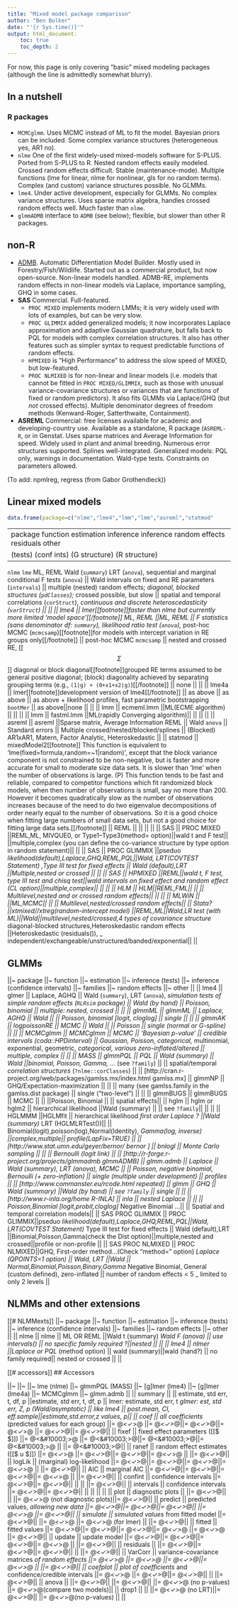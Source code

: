 ```yaml
---
title: "Mixed model package comparison"
author: "Ben Bolker"
date: "'{r Sys.time()}'"
output: html_document:
    toc: true
	toc_depth: 2
---
```


For now, this page is only covering "basic" mixed modeling packages (although the line is admittedly somewhat blurry).

## In a nutshell 

### R packages

- `MCMCglmm`. Uses MCMC instead of ML to fit the model. Bayesian priors can be included.  Some complex variance structures (heterogeneous yes, AR1 no).
- `nlme`  One of the first widely-used mixed-models software for S-PLUS. Ported from S-PLUS to R. Nested random effects easily modeled. Crossed random effects difficult. Stable (maintenance-mode).  Multiple functions (lme for linear, nlme for nonlinear, gls for no random terms).  Complex (and custom) variance structures possible. No GLMMs.
- `lme4`. Under active development, especially for GLMMs.  No complex variance structures.  Uses sparse matrix algebra, handles crossed random effects well. Much faster than `nlme`.
- `glmmADMB` interface to `ADMB` (see below); flexible, but slower than other R packages.

## non-R

- [ADMB](http://admb-project.org/). Automatic Differentiation Model Builder.  Mostly used in Forestry/Fish/Wildlife.  Started out as a commercial product, but now open-source.  Non-linear models handled. ADMB-RE, implements random effects in non-linear models via Laplace, importance sampling, GHQ in some cases.
- **SAS** Commercial.  Full-featured. 
   - `PROC MIXED` implements modern LMMs; it is very widely used with lots of examples, but can be very slow.
   - `PROC GLIMMIX` added generalized models; it now incorporates Laplace approximation and adaptive Gaussian quadrature, but falls back to PQL for models with complex correlation structures. It also has other features such as simpler syntax to request predictable functions of random effects. 
   - `HPMIXED` is "High Performance" to address the slow speed of MIXED, but low-featured.
   - `PROC NLMIXED` is for non-linear and linear models (i.e. models that cannot be fitted in `PROC MIXED/GLIMMIX`, such as those with unusual variance-covariance structures or variances that are functions of fixed or random predictors).  It also fits GLMMs via Laplace/GHQ (but *not* crossed effects). Multiple denominator degrees of freedom methods (Kenward-Roger, Satterthwaite, Containment).
- **ASREML** Commercial: free licenses available for academic and developing-country use. Available as a standalone, R package (`ASREML-R`, or in Genstat. Uses sparse matrices and Average Information for speed.  Widely used in plant and animal breeding.  Numerous error structures supported.  Splines well-integrated.  Generalized models: PQL only, warnings in documentation.  Wald-type tests.  Constraints on parameters allowed.

(To add: npmlreg, regress (from Gabor Grothendieck))

## Linear mixed models


```r
data.frame(package=c("nlme","lme4","lmm","lmm","asreml","statmod"
```
--------------------------------------------------------------------------------------------------
package   function   estimation   inference        inference    random effects  residuals      other
                                  (tests)          (conf ints)  (G structure)   (R structure)
--------  --------   -----------  -------------------- -----------  --------------  -------------  -------
`nlme`    `lme`      ML, REML     Wald (`summary`)
                                  LRT (`anova`),
								  sequential and marginal conditional F tests (`anova`) || Wald intervals on fixed and RE parameters (`intervals`) || multiple (nested) random effects; _
diagonal, blocked structures (`pdClasses`); _
crossed possible, but slow || spatial and temporal correlations (`corStruct`), _
continuous and discrete heteroscedasticity (`varStruct`) || ||
|| lme4         || lmer[[footnote]]faster than nlme but currently more limited 'model space'[[/footnote]]   ML, REML    ||ML, REML    || F statistics (sans denominator df: `summary`), likelihood ratio test (`anova`), _
post-hoc MCMC (`mcmcsamp`)[[footnote]]for models with intercept variation in RE groups only[[/footnote]] ||  post-hoc MCMC `mcmcsamp` || nested and crossed RE, [[$$\Sigma$$]] diagonal or block diagonal[[footnote]]grouped RE terms assumed to be general positive diagonal; (block) diagonality achieved by separating grouping terms (e.g., `(1|g) + (0+x1+x2|g)`)[[/footnote]] || none || ||
|| lme4a       || lmer[[footnote]]development version of lme4[[/footnote]] || as above  || as above || as above + likelihood profiles, fast parametric bootstrapping `bootMer` || as above||none || ||
|| lmm          || ecmeml.lmm ||ML(ECME algorithm) || || ||
|| lmm          || fastml.lmm ||ML(rapidly Converging algorithm)|| || || ||
|| asreml || asreml ||Sparse matrix, Average Information REML || Wald `anova` || Standard errors || Multiple crossed/nested/blocked/splines || (Blocked) AR1xAR1, Matern, Factor Analytic, Heteroskedastic ||
|| statmod	  || mixedModel2[[footnote]]     This function is equivalent to ‘lme(fixed=formula,random=~1|random)’, except that the block variance component is not constrained to be non-negative, but is faster and more accurate for small to moderate size data sets. It  is slower than ‘lme’ when the number of observations is large. (P)  This function tends to be fast and reliable, compared to competitor functions which fit randomized block models, when then number of observations is small, say no more than 200. However it becomes quadratically slow as the number of observations increases because of the need to do two eigenvalue decompositions of order nearly equal to the number of observations. So it is a good choice when fitting large numbers of small data sets, but not a good choice for fitting large data sets.[[/footnote]] || REML ||  ||   || ||
|| SAS || PROC MIXED ||REML,ML, MIVQUE0, or Type1–Type3(method= option)||wald t and F test|| ||multiple,complex (you can define the co-variance structure by type option in random statement)|| ||
|| SAS || PROC GLIMMIX ||pseduo _
 likelihood(default),Laplace,GHQ,REML,PQL||Wald, LRT(COVTEST Statement) ,Type III test for fixed effects || Wald (default),LRT ||Multiple,nested or crossed ||  ||
|| SAS || HPMIXED ||REML||wald t, F test, type III test and chisq test||wald intervals on fixed effect and random effect (CL option)||multiple,complex|| || ||
|| HLM || HLM||REML,FML||    ||   || Multilevel,nested and or crossed random effects|| || ||
|| MLWiN || ||ML,MCMC||     ||   || Multilevel,nested/crossed random effects||
|| Stata? ||xtmixed//xtreg(random-intercept model) ||REML,ML||Wald,LR test (with ML)||Wald||multilevel,nested/crossed,4 types of covariance structure _
diagonal-blocked structures,Heteroskedastic random effects ||Heteroskedastic (residuals()), _ independent/exchangeable/unstructured/banded/exponential|| ||


## GLMMs

||~ package  ||~ function        ||~ estimation          ||~ inference (tests) ||~ inference (confidence intervals) ||~ families                  ||~ random effects ||~ other ||
|| lme4             ||  glmer || Laplace, AGHQ || Wald (`summary`), LRT (`anova`), _
simulation tests of simple random effects (`RLRsim` package)    ||  Wald (by hand)  || Poisson, binomial  || multiple: nested, crossed || ||
|| glmmML       || glmmML || Laplace, AGHQ || Wald ||  ||  Poisson, binomial [logit, cloglog] || single || ||
|| glmmAK       || logpoissonRE || MCMC || Wald ||  || Poisson || single (normal or G-spline) || ||
|| MCMCglmm || MCMCglmm || MCMC   || 'Bayesian p-value' || credible intervals (coda::HPDinterval) || Gaussian, Poisson, categorical, _
multinomial, exponential, geometric, _
categorical, various zero-inflated/altered || multiple, complex || ||
|| MASS          || glmmPQL     || PQL || Wald (summary) || Wald ||binomial, Poisson, Gamma, ... _
(see `?family`) ||  || spatial/temporal _
correlation structures _
(`?nlme::corClasses`) ||
|| [http://cran.r-project.org/web/packages/gamlss.mx/index.html gamlss.mx] || glmmNP || GHQ/Expectation-maximization ||  || || many (see gamlss.family in the gamlss.dist package) || single ("two-level") || ||
|| glmmBUGS  || glmmBUGS  || MCMC || || ||Poisson, Binomial || || spatial effects||
|| hglm || hglm or hglm2 || hierarchical likelihood ||Wald (summary) || || see `?family`|| || ||
|| HGLMMM ||HGLMfit || hierarchical likelihood _
first order Laplace ? ||Wald (summary) _
LRT (HGLMLRTest())|| || Binomial(logit),poisson(log),Normal(Identity), _
Gamma(log, inverse) ||complex,multiple|| profile(LapFix=TRUE)  ||
|| [http://www.stat.umn.edu/geyer/bernor/ bernor ] || bnlogl || Monte Carlo sampling || ||   || Bernoulli (logit link) ||
|| [http://r-forge.r-project.org/projects/glmmadmb glmmADMB] || glmm.admb || Laplace || Wald (summary), LRT (anova), MCMC || || Poisson, negative binomial, Bernoulli (+ zero-inflation) || single (multiple under development) || profiles ||
|| [http://www.commanster.eu/rcode.html repeated] || glmm || GHQ || Wald (summary) ||Wald (by hand) || see `?family` || single || ||
|| [http://www.r-inla.org/home R-INLA] || inla || nested Laplace || || || Poisson,Binomial [logit,probit,cloglog] _
Negative Binomial ...|| || Spatial and temporal correlation models||
|| SAS PROC GLIMMIX || PROC GLIMMIX||pseduo _
 likelihood(default),Laplace,GHQ,REML,PQL||Wald, LRT(COVTEST Statement) _
Type III test for fixed effects || Wald (default),LRT ||Binomial,Poisson,Gamma(check the Dist option)||multiple,nested and crossed||profile or non-profile ||
|| SAS PROC NLMIXED || PROC NLMIXED||GHQ, First-order method...(Check "method=" option) _
Laplace (QPOINTS=1 option) || Wald, LRT ||Wald || Normal,Binomial,Poisson,Binary,Gamma _
Negative Binomial, General (custom defined), zero-inflated || number of random effects < 5 _
limited to only 2 levels ||


## NLMMs and other extensions

[[# NLMMexts]]
||~ package  ||~ function        ||~ estimation          ||~ inference (tests) ||~ inference (confidence intervals) ||~ families                  ||~ random effects ||~ other ||
|| nlme         || nlme || ML OR REML ||Wald t (summary) _
Wald F (anova) || use intervals()  || no specific family required ?||nested  || ||
|| lme4         || nlmer ||Laplace or PQL _
                                    (method option) || wald (summary)||wald (hand?) || no family required|| nested or crossed || ||


[[# accessors]]
## Accessors

||~  ||~  ||~ lme (nlme) ||~ glmmPQL (MASS) ||~ [g]lmer (lme4) ||~ [g]lmer (lme4a) ||~ MCMCglmm ||~ glmm.admb ||
|| summary ||   ||  estimate, std err, t, df, p ||estimate, std err, t, df, p ||  lmer: estimate, std err, t  _
glmer: est, std err, Z, p (Wald/asymptotic) || like lme4 || post.mean, CI, eff.sample||estimate,std.error,z values, p||
|| coef || all coefficients _
(predicted values for each group) ||= @<&#10003;>@ ||= @<&#10003;>@||= @<&#10003;>@||= @<&#10003;>@ ||= @<&#10003;>@||= @<&#10003;>@||
|| fixef || fixed effect parameters ([[$ \beta $]]) ||= @<&#10003;>@ ||= @<&#10003;>@||= @<&#10003;>@||= @<&#10003;>@ || ||= @<&#10003;>@||
|| ranef || random effect estimates ([[$ u $]]) ||= @<&#10003;>@ ||= @<&#10003;>@||= @<&#10003;>@||= @<&#10003;>@ || ||= @<&#10003;>@||
|| logLik || (marginal) log-likelihood ||= @<&#10003;>@||= @<&#10003;>@||= @<&#10003;>@||= @<&#10003;>@ || ||= @<&#10003;>@||
|| AIC || marginal AIC ||= @<&#10003;>@||= @<&#10003;>@||= @<&#10003;>@||= @<&#10003;>@ || ||= @<&#10003;>@||
|| confint || confidence intervals ||= @<&#10003;>@||= @<&#10003;>@|| || || ||= @<&#10003;>@||
|| intervals || confidence intervals ||= @<&#10003;>@||= @<&#10003;>@|| || || || ||
|| plot || diagnostic plots || ||= @<&#10003;>@|| || ||= @<&#10003;>@ (not diagnostic plots)||= @<&#10003;>@||
|| predict || predicted values,  _
allowing new data ||= @<&#10003;>@||= @<&#10003;>@||= @<&#10003;>@|| ||= @<&#10003;>@ ||= @<&#10003;>@||
|| simulate || simulated values _
from fitted model ||= @<&#10003;>@|| ||= @<&#10003;>@ ||= @<&#10003;>@ (for lmer) || ||= @<&#10003;>@||
|| fitted || fitted values ||= @<&#10003;>@||= @<&#10003;>@||= @<&#10003;>@||= @<&#10003;>@ ||= @<&#10003;>@ ||= @<&#10003;>@||
|| update || update model ||= @<&#10003;>@||= @<&#10003;>@||= @<&#10003;>@||= @<&#10003;>@ || ||= @<&#10003;>@||
|| residuals || ||= @<&#10003;>@||= @<&#10003;>@||= @<&#10003;>@|| || ||= @<&#10003;>@||
|| VarCorr || variance-covariance matrices _
of random effects ||= @<&#10003;>@  ||= @<&#10003;>@  ||= @<&#10003;>@||= @<&#10003;>@ || ||= @<&#10003;>@||
|| coefplot || plot of coefficients _
and confidence/credible intervals ||= @<&#10003;>@ ||= @<&#10003;>@||= @<&#10003;>@|| || ||= @<&#10003;>@||
|| anova || ||= @<&#10003;>@|| ||= @<&#10003;>@|| ||= @<&#10003;>@ (no p-values) ||= @<&#10003;>@(compare two models)||
|| drop1 ||  || ||= @<&#10003;>@ (no LRT)||= @<&#10003;>@|| ||= @<&#10003;>@(no p-values) || ||
